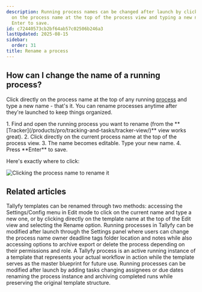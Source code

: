 ```yaml
---
description: Running process names can be changed after launch by clicking directly
  on the process name at the top of the process view and typing a new name then pressing
  Enter to save.
id: c72440573cb2bf64ab57c02506b246a3
lastUpdated: 2025-08-15
sidebar:
  order: 31
title: Rename a process
---
```



## How can I change the name of a running process?

Click directly on the process name at the top of any running [process](/products/pro/tracking-and-tasks/processes/) and type a new name - that's it. You can rename processes anytime after they're launched to keep things organized.

<Steps>
1. Find and open the running process you want to rename (from the **[Tracker](/products/pro/tracking-and-tasks/tracker-view/)** view works great).
2. Click directly on the current process name at the top of the process view.
3. The name becomes editable. Type your new name.
4. Press **Enter** to save.
</Steps>

Here's exactly where to click:

![Clicking the process name to rename it](https://screenshots.tallyfy.com/tallyfy%2Fpro%2Fdesktop-light-change-process-name.png)


## Related articles
<CardGrid>
<LinkTitleCard header="<b>Edit Templates > Rename a template</b>" href="/products/pro/documenting/templates/edit-templates/change-name/" > Tallyfy templates can be renamed through two methods: accessing the Settings/Config menu in Edit mode to click on the current name and type a new one, or by clicking directly on the template name at the top of the Edit view and selecting the Rename option. </LinkTitleCard>
<LinkTitleCard header="<b>Edit Processes > Edit tasks and process properties</b>" href="/products/pro/tracking-and-tasks/processes/edit-processes/how-can-i-edit-tasks-and-processes-in-tallyfy/" > Running processes in Tallyfy can be modified after launch through the Settings panel where users can change the process name owner deadline tags folder location and notes while also accessing options to archive export or delete the process depending on their permissions and role. </LinkTitleCard>
<LinkTitleCard header="<b>Tracking And Tasks > More about processes</b>" href="/products/pro/tracking-and-tasks/processes/" > A Tallyfy process is an active running instance of a template that represents your actual workflow in action while the template serves as the master blueprint for future use. </LinkTitleCard>
<LinkTitleCard header="<b>Processes > Edit processes</b>" href="/products/pro/tracking-and-tasks/processes/edit-processes/" > Running processes can be modified after launch by adding tasks changing assignees or due dates renaming the process instance and archiving completed runs while preserving the original template structure. </LinkTitleCard>
</CardGrid>